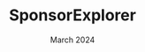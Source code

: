 ---
title: SponsorExplorer
repo: kurojifusky/SponsorExplorer
date: March 2024
source: https://sponsorexplorer.fusky.pet
excerpt: A better way to browse user-submitted SponsorBlock segments using SponsorBlock and YouTube Data APIs
details:
  technologies: ["sveltekit", "mongodb"]
  infrastructure: ["vercel", "docker"]
---